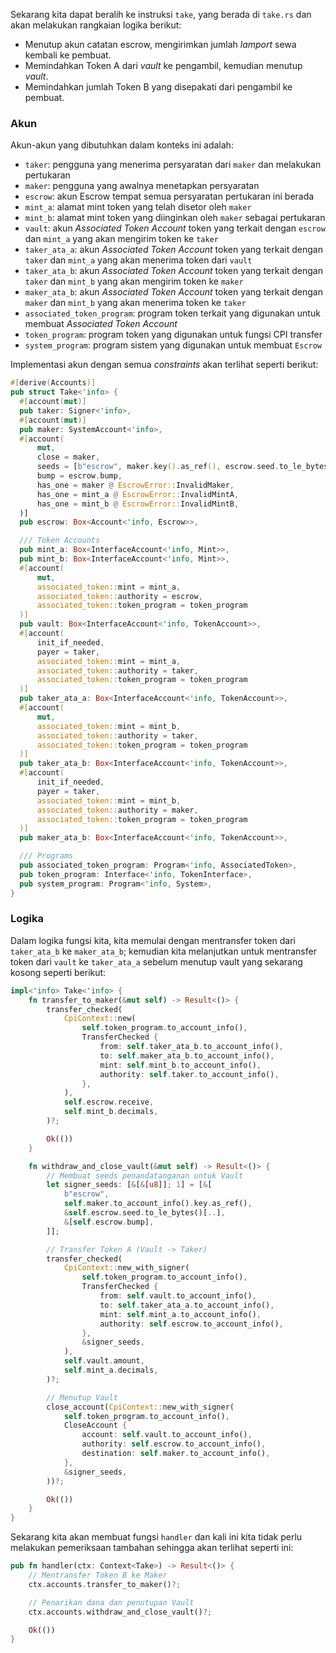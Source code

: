 
<ArticleSection name="Fungsi Pengambilan (Take)" id="take" level="h2" />

Sekarang kita dapat beralih ke instruksi `take`, yang berada di `take.rs` dan akan melakukan rangkaian logika berikut:

- Menutup akun catatan escrow, mengirimkan jumlah _lamport_ sewa kembali ke pembuat.
- Memindahkan Token A dari _vault_ ke pengambil, kemudian menutup _vault_.
- Memindahkan jumlah Token B yang disepakati dari pengambil ke pembuat.

### Akun

Akun-akun yang dibutuhkan dalam konteks ini adalah:

- `taker`: pengguna yang menerima persyaratan dari `maker` dan melakukan pertukaran
- `maker`: pengguna yang awalnya menetapkan persyaratan
- `escrow`: akun Escrow tempat semua persyaratan pertukaran ini berada
- `mint_a`: alamat mint token yang telah disetor oleh `maker`
- `mint_b`: alamat mint token yang diinginkan oleh `maker` sebagai pertukaran
- `vault`: akun _Associated Token Account_ token yang terkait dengan `escrow` dan `mint_a` yang akan mengirim token ke `taker`
- `taker_ata_a`: akun _Associated Token Account_ token yang terkait dengan `taker` dan `mint_a` yang akan menerima token dari `vault`
- `taker_ata_b`: akun _Associated Token Account_ token yang terkait dengan `taker` dan `mint_b` yang akan mengirim token ke `maker`
- `maker_ata_b`: akun _Associated Token Account_ token yang terkait dengan `maker` dan `mint_b` yang akan menerima token ke `taker`
- `associated_token_program`: program token terkait yang digunakan untuk membuat _Associated Token Account_
- `token_program`: program token yang digunakan untuk fungsi CPI transfer
- `system_program`: program sistem yang digunakan untuk membuat `Escrow`

Implementasi akun dengan semua _constraints_ akan terlihat seperti berikut:

```rust
#[derive(Accounts)]
pub struct Take<'info> {
  #[account(mut)]
  pub taker: Signer<'info>,
  #[account(mut)]
  pub maker: SystemAccount<'info>,
  #[account(
      mut,
      close = maker,
      seeds = [b"escrow", maker.key().as_ref(), escrow.seed.to_le_bytes().as_ref()],
      bump = escrow.bump,
      has_one = maker @ EscrowError::InvalidMaker,
      has_one = mint_a @ EscrowError::InvalidMintA,
      has_one = mint_b @ EscrowError::InvalidMintB,
  )]
  pub escrow: Box<Account<'info, Escrow>>,

  /// Token Accounts
  pub mint_a: Box<InterfaceAccount<'info, Mint>>,
  pub mint_b: Box<InterfaceAccount<'info, Mint>>,
  #[account(
      mut,
      associated_token::mint = mint_a,
      associated_token::authority = escrow,
      associated_token::token_program = token_program
  )]
  pub vault: Box<InterfaceAccount<'info, TokenAccount>>,
  #[account(
      init_if_needed,
      payer = taker,
      associated_token::mint = mint_a,
      associated_token::authority = taker,
      associated_token::token_program = token_program
  )]
  pub taker_ata_a: Box<InterfaceAccount<'info, TokenAccount>>,
  #[account(
      mut,
      associated_token::mint = mint_b,
      associated_token::authority = taker,
      associated_token::token_program = token_program
  )]
  pub taker_ata_b: Box<InterfaceAccount<'info, TokenAccount>>,
  #[account(
      init_if_needed,
      payer = taker,
      associated_token::mint = mint_b,
      associated_token::authority = maker,
      associated_token::token_program = token_program
  )]
  pub maker_ata_b: Box<InterfaceAccount<'info, TokenAccount>>,

  /// Programs
  pub associated_token_program: Program<'info, AssociatedToken>,
  pub token_program: Interface<'info, TokenInterface>,
  pub system_program: Program<'info, System>,
}
```

### Logika

Dalam logika fungsi kita, kita memulai dengan mentransfer token dari `taker_ata_b` ke `maker_ata_b`; kemudian kita melanjutkan untuk mentransfer token dari `vault` ke `taker_ata_a` sebelum menutup vault yang sekarang kosong seperti berikut:

```rust
impl<'info> Take<'info> {
    fn transfer_to_maker(&mut self) -> Result<()> {
        transfer_checked(
            CpiContext::new(
                self.token_program.to_account_info(),
                TransferChecked {
                    from: self.taker_ata_b.to_account_info(),
                    to: self.maker_ata_b.to_account_info(),
                    mint: self.mint_b.to_account_info(),
                    authority: self.taker.to_account_info(),
                },
            ),
            self.escrow.receive,
            self.mint_b.decimals,
        )?;

        Ok(())
    }

    fn withdraw_and_close_vault(&mut self) -> Result<()> {
        // Membuat seeds penandatanganan untuk Vault
        let signer_seeds: [&[&[u8]]; 1] = [&[
            b"escrow",
            self.maker.to_account_info().key.as_ref(),
            &self.escrow.seed.to_le_bytes()[..],
            &[self.escrow.bump],
        ]];

        // Transfer Token A (Vault -> Taker)
        transfer_checked(
            CpiContext::new_with_signer(
                self.token_program.to_account_info(),
                TransferChecked {
                    from: self.vault.to_account_info(),
                    to: self.taker_ata_a.to_account_info(),
                    mint: self.mint_a.to_account_info(),
                    authority: self.escrow.to_account_info(),
                },
                &signer_seeds,
            ),
            self.vault.amount,
            self.mint_a.decimals,
        )?;

        // Menutup Vault
        close_account(CpiContext::new_with_signer(
            self.token_program.to_account_info(),
            CloseAccount {
                account: self.vault.to_account_info(),
                authority: self.escrow.to_account_info(),
                destination: self.maker.to_account_info(),
            },
            &signer_seeds,
        ))?;

        Ok(())
    }
}
```

Sekarang kita akan membuat fungsi `handler` dan kali ini kita tidak perlu melakukan pemeriksaan tambahan sehingga akan terlihat seperti ini:

```rust
pub fn handler(ctx: Context<Take>) -> Result<()> {
    // Mentransfer Token B ke Maker
    ctx.accounts.transfer_to_maker()?;

    // Penarikan dana dan penutupan Vault
    ctx.accounts.withdraw_and_close_vault()?;

    Ok(())
}
```

